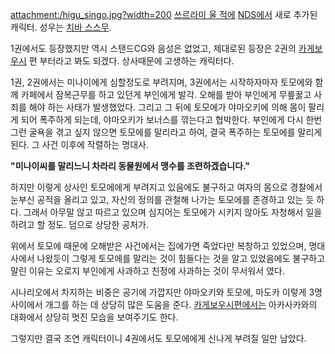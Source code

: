 attachment:/higu_singo.jpg?width=200
[[쓰르라미 울 적에]] [[NDS]]에서 새로 추가된 캐릭터.
성우는 [[치바 스스무]].

1권에서도 등장했지만 역시 스탠드CG와 음성은 없었고, 제대로된 등장은 2권의 [[카게보우시]] 편 부터라고 봐도 되겠다. 상사때문에 고생하는 캐릭터다.

1권, 2권에서는 미나이에게 심할정도로 부려지며, 3권에서는 시작하자마자 토모에와 함께 카페에서 잠복근무를 하고 있던게 부인에게 발각. 오해를 받아 부인에게 무릎꿇고 사죄를 해야 하는 사태가 발생했었다. 그리고 그 뒤에 토모에가 야마오키에 의해 몸이 팔리게 되어 폭주하게 되는데, 야마오키가 보너스를 깎는다고 협박한다. 부인에게 다시 한번 그런 굴욕을 겪고 싶지 않으면 토모에를 말리라고 하여, 결국 폭주하는 토모에를 말리게 된다. 그 사건 이후에 작렬하는 명대사.

'''"미나이씨를 말리느니 차라리 동물원에서 맹수를 조련하겠습니다."'''

하지만 이렇게 상사인 토모에에게 부려지고 있음에도 불구하고 여자의 몸으로 경찰에서 눈부신 공적을 올리고 있고, 자신의 정의를 관철해 나가는 토모에를 존경하고 있는 듯 하다. 그래서 아무말 않고 따르고 있으며 심지어는 토모에가 시키지 않아도 자청해서 일을 하려고 할 정도. 덤으로 상당한 공처가.

위에서 토모에 때문에 오해받은 사건에서는 집에가면 죽었다만 복창하고 있었으며, 명대사에서 나왔듯이 그렇게 토모에를 말리는 것이 힘들다는 것을 알고 있었음에도 불구하고 말린 이유는 오로지 부인에게 사과하고 친정에 사과하는 것이 무서워서 였다.

시나리오에서 차지하는 비중은 공기에 가깝지만 야마오키와 토모에, 마도카 이렇게 3명 사이에서 개그를 하는 데 상당히 많은 도움을 준다. [[카게보우시]]편에서는 아카사카와의 대화에서 상당히 멋진 모습을 보여주기도 한다.

그렇지만 결국 조연 캐릭터이니 4권에서도 토모에에게 신나게 부려질 일만 남았다.
